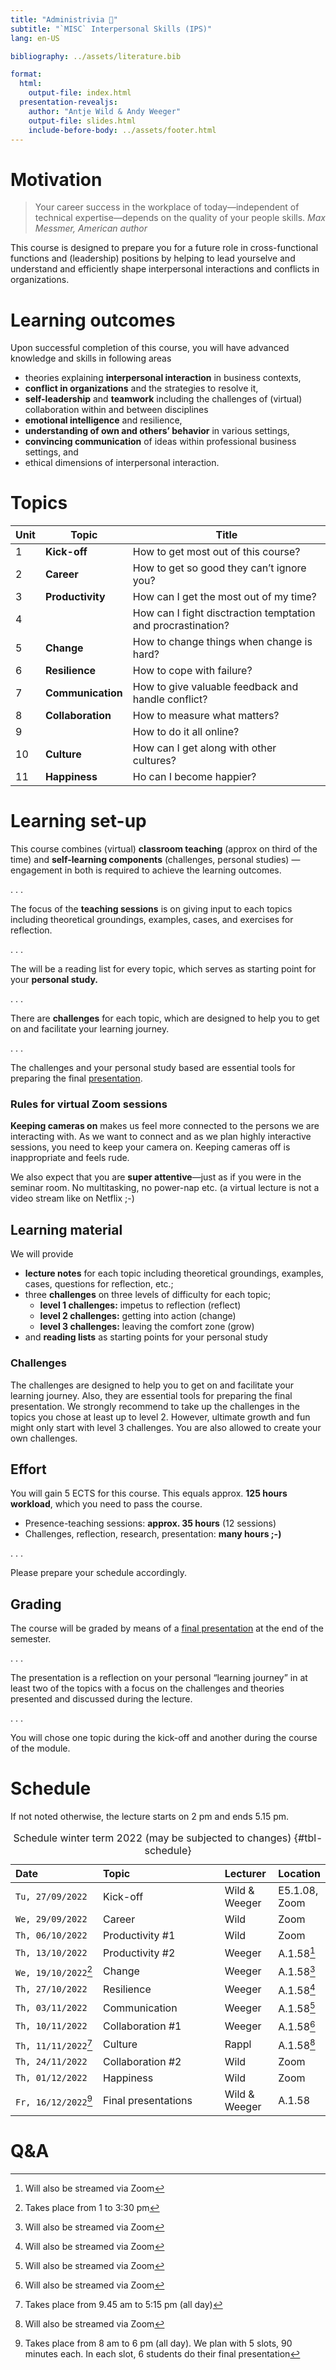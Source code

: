 ```yaml
---
title: "Administrivia 🧐"  
subtitle: "`MISC` Interpersonal Skills (IPS)"
lang: en-US

bibliography: ../assets/literature.bib

format: 
  html:
    output-file: index.html
  presentation-revealjs:
    author: "Antje Wild & Andy Weeger"
    output-file: slides.html
    include-before-body: ../assets/footer.html
---
```


# Motivation {.vertical-center background-color="#0333ff" background-image="images/bg.jpg"}

> Your career success in the workplace of today—independent of technical expertise—depends on the quality of your people skills. *Max Messmer, American author*

:::{.notes}
This course is designed to prepare you for a future role in cross-functional functions and (leadership) positions by helping to lead yourselve and understand and efficiently shape interpersonal interactions and conflicts in organizations.
:::

# Learning outcomes

Upon successful completion of this course, you will have advanced knowledge and skills in following areas

:::{.incremental}
- theories explaining __interpersonal interaction__ in business contexts,
- __conflict in organizations__ and the strategies to resolve it,
- __self-leadership__ and __teamwork__ including the challenges of (virtual) collaboration within and between disciplines
- __emotional intelligence__ and resilience,
- __understanding of own and others' behavior__ in various settings, 
- __convincing communication__ of ideas within professional business settings, and 
- ethical dimensions of interpersonal interaction.
:::

# Topics {.scrollable .smaller}

| Unit | Topic             | Title                                                        |
|------|-------------------|--------------------------------------------------------------|
| 1    | **Kick-off**      | How to get most out of this course?                          |
| 2    | **Career**        | How to get so good   they can't ignore you?                  |
| 3    | **Productivity**  | How can I get the most out of my time?                       |
| 4    |                   | How can I fight disctraction temptation and procrastination? |
| 5    | **Change**        | How to change things when change is hard?                    |
| 6    | **Resilience**    | How to cope with failure?                                    |
| 7    | **Communication** | How to give valuable feedback and handle conflict?           |
| 8    | **Collaboration** | How to measure what matters?                                 |
| 9    |                   | How to do it all online?                                     |
| 10   | **Culture**       | How can I get along with other cultures?                     |
| 11   | **Happiness**     | Ho can I become happier?                                     |

# Learning set-up

This course combines (virtual) __classroom teaching__ (approx on third of the time) and __self-learning components__ (challenges, personal studies) — engagement in both is required to achieve the learning outcomes.

. . .

The focus of the __teaching sessions__ is on giving input to each topics including theoretical groundings, examples, cases, and exercises for reflection.


. . .

The will be a reading list for every topic, which serves as starting point for your __personal study.__

. . .

There are __challenges__ for each topic, which are designed to help you to get on and facilitate your learning journey.

. . .

The challenges and your personal study based are essential tools for preparing the final [presentation](../assignment/).

:::{.notes}
:::{.callout-notes}
### Rules for virtual Zoom sessions
__Keeping cameras on__ makes us feel more connected to the persons we are interacting with. As we want to connect and as we plan highly interactive sessions, you need to keep your camera on. Keeping cameras off is inappropriate and feels rude.

We also expect that you are __super attentive__—just as if you were in the seminar room. No multitasking, no power-nap etc. (a virtual lecture is not a video stream like on Netflix ;-)
:::
:::


## Learning material

We will provide

:::{.incremental}
-	__lecture notes__ for each topic including theoretical groundings, examples, cases, questions for reflection, etc.;
-	three __challenges__ on three levels of difficulty for each topic;  
    * __level 1 challenges:__ impetus to reflection (reflect)
    * __level 2 challenges:__ getting into action (change)
    * __level 3 challenges:__ leaving the comfort zone (grow)
-	and __reading lists__ as starting points for your personal study
:::

:::{.notes}
:::{.callout-note}
### Challenges
The challenges are designed to help you to get on and facilitate your learning journey. Also, they are essential tools for preparing the final presentation. We strongly recommend to take up the challenges in the topics you chose at least up to level 2. However, ultimate growth and fun might only start with level 3 challenges. You are also allowed to create your own challenges. 
:::
:::


## Effort

You will gain 5 ECTS for this course. This equals approx. __125 hours workload__, which you need to pass the course.

::: {.incremental}
- Presence-teaching sessions: __approx. 35 hours__ (12 sessions)
- Challenges, reflection, research, presentation: __many hours ;-)__
:::

. . .

Please prepare your schedule accordingly.

## Grading {visibility="hidden"}

The course will be graded by means of a [final presentation](../assignment/) at the end of the semester. 

. . .

The presentation is a reflection on your personal “learning journey” in at least two of the topics with a focus on the challenges and theories presented and discussed during the lecture. 

. . .

You will chose one topic during the kick-off and another during the course of the module.

# Schedule {.scrollable .smaller}

:::{.notes}
If not noted otherwise, the lecture starts on 2 pm and ends 5.15 pm.
:::

::: {.column-page-right}

|Date                  |Topic                          |Lecturer      | Location  |
|:---------------------|:------------------------------|:-------------|:----------|
|`Tu, 27/09/2022`      |Kick-off                       |Wild & Weeger |E5.1.08, Zoom
|`We, 29/09/2022`      |Career                         |Wild          |Zoom
|`Th, 06/10/2022`      |Productivity #1                |Wild          |Zoom
|`Th, 13/10/2022`      |Productivity #2                |Weeger        |A.1.58[^4]
|`We, 19/10/2022`[^1]  |Change                         |Weeger        |A.1.58[^4]
|`Th, 27/10/2022`      |Resilience                     |Weeger        |A.1.58[^4]
|`Th, 03/11/2022`      |Communication                  |Weeger        |A.1.58[^4]
|`Th, 10/11/2022`      |Collaboration #1               |Weeger        |A.1.58[^4]
|`Th, 11/11/2022`[^2]  |Culture                        |Rappl         |A.1.58[^4]
|`Th, 24/11/2022`      |Collaboration #2               |Wild          |Zoom
|`Th, 01/12/2022`      |Happiness                      |Wild          |Zoom
|`Fr, 16/12/2022`[^3]  |Final presentations            |Wild & Weeger |A.1.58


: Schedule winter term 2022 (may be subjected to changes) {#tbl-schedule}

:::

[^1]: Takes place from 1 to 3:30 pm
[^2]: Takes place from 9.45 am to 5:15 pm (all day)
[^3]: Takes place from 8 am to 6 pm (all day). We plan with 5 slots, 90 minutes each. In each slot, 6 students do their final presentation
[^4]: Will also be streamed via Zoom

# Q&A {.html-hidden .unlisted .vertical-center background-color="#0333ff" background-image="images/bg.jpg"}